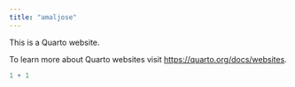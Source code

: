 ```yaml
---
title: "amaljose"
---
```


This is a Quarto website.

To learn more about Quarto websites visit <https://quarto.org/docs/websites>.

```r
1 + 1
```
